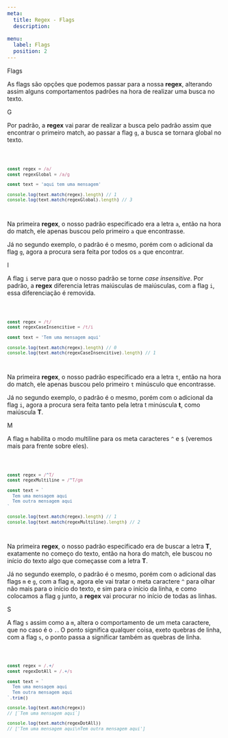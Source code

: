```yaml
---
meta:
  title: Regex - Flags
  description:

menu:
  label: Flags
  position: 2
---
```



<Heading>Flags</Heading>

As flags são opções que podemos passar para a nossa **regex**, alterando assim alguns comportamentos padrões na hora de realizar uma busca no texto.

<Heading as="h2">G</Heading>

Por padrão, a **regex** vai parar de realizar a busca pelo padrão assim que encontrar o primeiro match, ao passar a flag `g`, a busca se tornara global no texto.

<Code language="js">

```js
const regex = /a/
const regexGlobal = /a/g

const text = 'aqui tem uma mensagem'

console.log(text.match(regex).length) // 1
console.log(text.match(regexGlobal).length) // 3
```

</Code>

Na primeira **regex**, o nosso padrão especificado era a letra `a`, então na hora do match, ele apenas buscou pelo primeiro `a` que encontrasse.

Já no segundo exemplo, o padrão é o mesmo, porém com o adicional da flag `g`, agora a procura sera feita por todos os `a` que encontrar.

<Heading as="h2">I</Heading>

A flag `i` serve para que o nosso padrão se torne *case insensitive*. Por padrão, a **regex** diferencia letras maiúsculas de maiúsculas, com a flag `i`, essa diferenciação é removida.

<Code language="js">

```js
const regex = /t/
const regexCaseInsencitive = /t/i

const text = 'Tem uma mensagem aqui'

console.log(text.match(regex).length) // 0
console.log(text.match(regexCaseInsencitive).length) // 1
```

</Code>

Na primeira **regex**, o nosso padrão especificado era a letra `t`, então na hora do match, ele apenas buscou pelo primeiro `t` minúsculo que encontrasse.

Já no segundo exemplo, o padrão é o mesmo, porém com o adicional da flag `i`, agora a procura sera feita tanto pela letra t minúscula **t**, como maiúscula **T**.

<Heading as="h2">M</Heading>

A flag `m` habilita o modo multiline para os meta caracteres `^` e `$` (veremos mais para frente sobre eles).

<Code language="js">

```js
const regex = /^T/
const regexMultiline = /^T/gm

const text = `
  Tem uma mensagem aqui
  Tem outra mensagem aqui
`

console.log(text.match(regex).length) // 1
console.log(text.match(regexMultiline).length) // 2
```

</Code>

Na primeira **regex**, o nosso padrão especificado era de buscar a letra **T**, exatamente no começo do texto, então na hora do match, ele buscou no início do texto algo que começasse com a letra **T**.

Já no segundo exemplo, o padrão é o mesmo, porém com o adicional das flags `m` e `g`, com a flag `m`, agora ele vai tratar o meta caractere `^` para olhar não mais para o início do texto, e sim para o início da linha, e como colocamos a flag `g` junto, a **regex** vai procurar no início de todas as linhas.

<Heading as="h2">S</Heading>

A flag `s` assim como a `m`, altera o comportamento de um meta caractere, que no caso é o `.`. O ponto significa qualquer coisa, exeto quebras de linha, com a flag `s`, o ponto passa a significar também as quebras de linha.

<Code language="js">

```js
const regex = /.+/
const regexDotAll = /.+/s

const text = `
  Tem uma mensagem aqui
  Tem outra mensagem aqui
`.trim()

console.log(text.match(regex))
// [`Tem uma mensagem aqui`]

console.log(text.match(regexDotAll))
// ['Tem uma mensagem aqui\nTem outra mensagem aqui']
```

</Code>
